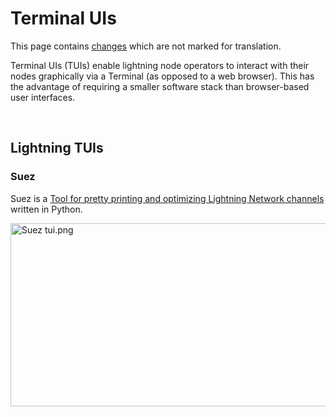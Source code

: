 <span id="terminal-uis"></span>
= Terminal UIs =

<div class="mw-pt-translate-header noprint nomobile" dir="ltr" lang="en">

This page contains <span class="plainlinks">[[/plebnet.wiki/index.php?title=Terminal_UIs&diff=1074|changes]]</span> which are not marked for translation.

</div>
<div class="mw-parser-output">

Terminal UIs (TUIs) enable lightning node operators to interact with their nodes graphically via a Terminal (as opposed to a web browser). This has the advantage of requiring a smaller software stack than browser-based user interfaces.

<br />


<span id="lightning-tuis"></span>
== <span id="Lightning_TUIs" class="mw-headline">Lightning TUIs</span> ==

<span id="suez"></span>
=== <span id="Suez" class="mw-headline">Suez</span> ===

Suez is a [https://github.com/prusnak/suez Tool for pretty printing and optimizing Lightning Network channels] written in Python.

[[/plebnet.wiki/wiki/File:Suez_tui.png|[[File:img/800px-Suez_tui.png|800x293px|Suez tui.png]]]]


</div>
